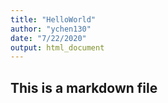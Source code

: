 ```yaml
---
title: "HelloWorld"
author: "ychen130"
date: "7/22/2020"
output: html_document
---
```


## This is a markdown file
